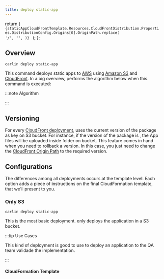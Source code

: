 ```yaml
---
title: deploy static-app
---
```




  return (
    <code>
      {staticAppCloudFrontTemplate.Resources.CloudFrontDistribution.Properties.DistributionConfig.Origins[0].OriginPath.replace(
        '/',
        '',
      )}
    </code>
  );
};

## Overview

```
carlin deploy static-app
```

This command deploys static apps to [AWS](https://aws.amazon.com/) using [Amazon S3](https://aws.amazon.com/s3/) and [CloudFront](https://aws.amazon.com/cloudfront/). In a big overview, <Carlin /> performs the algorithm below when this command is executed:

:::note Algorithm

<Algorithm algorithm={deployStaticAppComment} />

:::

## Versioning

For every [CloudFront deployment](#CloudFront), <Carlin /> uses the current version of the package as key on S3 bucket. For instance, if the version of the package is <OriginPath />, the App files will be uploaded inside <OriginPath /> folder on bucket.
This feature comes in hand when you need to rollback a version. In this case, you just need to change the [CloudFront Origin Path](https://docs.aws.amazon.com/AmazonCloudFront/latest/DeveloperGuide/distribution-web-values-specify.html#DownloadDistValuesOriginPath)
to the required version.

<InnerHTML html={removeOldVersionsComment} />

## Configurations

The differences among all deployments occurs at the template level. Each option adds a piece of instructions on the final CloudFormation template, that we'll present to you.

### Only S3

```
carlin deploy static-app
```

This is the most basic deployment. <Carlin /> only deploys the application in a S3 bucket.

:::tip Use Cases

This kind of deployment is good to use to deploy an application to the QA team validade the implementation.

:::

#### CloudFormation Template

<Template json={staticAppOnlyS3Template} />

### CloudFront

```
carlin deploy static-app --cloudfront
```

#### CloudFormation Template

<Template json={staticAppCloudFrontTemplate} />

The main differences between [Only S3](#only-s3) and [CloudFront](#cloudfront) templates.

- CloudFront restricts S3 bucket access. Only CloudFront has access to S3 in this case.

<Template
  json={
    staticAppCloudFrontTemplate.Resources.StaticBucketS3BucketPolicy.Properties
      .PolicyDocument
  }
/>

- It creates `CloudFrontDistribution` that uses the bucket and the [version](#versioning) (<OriginPath />) as origin.

<Template
  json={staticAppCloudFrontTemplate.Resources.CloudFrontDistribution.Properties}
/>

### CloudFront Aliases

When you're performing a CloudFront deployment, you can set the CloudFront aliases using the <OptionAliasesInline options={deployStaticAppOptions} option="aliases" to="/docs/api-reference/deploy-static-app#aliases" /> flag.
It defines the CNAMEs (alternate domain names), if any, for your distribution, as described on [this CloudFront docs](https://docs.aws.amazon.com/AmazonCloudFront/latest/DeveloperGuide/CNAMEs.html).

Together with <OptionAliasesInline options={deployStaticAppOptions} option="aliases" to="/docs/api-reference/deploy-static-app#aliases" />, you must define the option <OptionAliasesInline options={deployStaticAppOptions} option="acm" to="/docs/api-reference/deploy-static-app#acm" />,
that points to a [AWS Certificate Manager (ACM)](https://docs.aws.amazon.com/acm/latest/userguide/acm-overview.html) that must be previously created. The aliases must match the ACM rules.

The configuration example below allow you to access your application through the URLs defined on `aliases` property.

```yaml title="carlin.yml"
acm: arn:aws:acm:us-east-1:123412341234:certificate/25ff9029-5334-4cb0-a530-7507203c46a0
aliases:
  - mydomain.com
  - www1.mydomain.com
  - www2.mydomain.com
```
